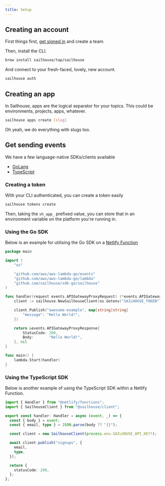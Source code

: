 ```yaml
---
title: Setup
---
```


## Creating an account

First things first, [get signed in](https://app.sailhouse.dev) and create a team.

Then, install the CLI.
```bash
brew install sailhouse/tap/sailhouse
```

And connect to your fresh-faced, lovely, new account.
```bash
sailhouse auth
```

## Creating an app

In Sailhouse, apps are the logical separator for your topics. This could be environments, projects, apps, whatever.

```bash
sailhouse apps create [slug]
```

Oh yeah, we do everything with slugs too.

## Get sending events

We have a few language-native SDKs/clients available

- [GoLang](https://github.com/sailhouse/sdk-go)
- [TypeScript](https://github.com/sailhouse/sdk-ts)

### Creating a token

With your CLI authenticated, you can create a token easily

```bash
sailhouse tokens create
```

Then, taking the `sh_app_` prefixed value, you can store that in an environment variable on the platform you're running in.

### Using the Go SDK

Below is an example for utilising the Go SDK on a [Netlify Function](https://docs.netlify.com/functions/create/?fn-language=go#create-function-file-3)

```go
package main

import (
	"os"

	"github.com/aws/aws-lambda-go/events"
	"github.com/aws/aws-lambda-go/lambda"
	"github.com/sailhouse/sdk-go/sailhouse"
)

func handler(request events.APIGatewayProxyRequest) (*events.APIGatewayProxyResponse, error) {
	client := sailhouse.NewSailhouseClient(os.Getenv("SAILHOUSE_TOKEN"))

	client.Publish("awesome-example", map[string]string{
		"message": "Hello World!",
	})

	return &events.APIGatewayProxyResponse{
		StatusCode: 200,
		Body:       "Hello World!",
	}, nil
}

func main() {
	lambda.Start(handler)
}

```

### Using the TypeScript SDK

Below is another example of using the TypeScript SDK within a Netlify Function.

```ts
import { Handler } from "@netlify/functions";
import { SailhouseClient } from "@sailhouse/client";

export const handler: Handler = async (event, _) => {
  const { body } = event;
  const { email, type } = JSON.parse(body ?? "{}");

  const client = new SailhouseClient(process.env.SAILHOUSE_API_KEY!);

  await client.publish("signups", {
    email,
    type,
  });

  return {
    statusCode: 200,
  };
};
```
